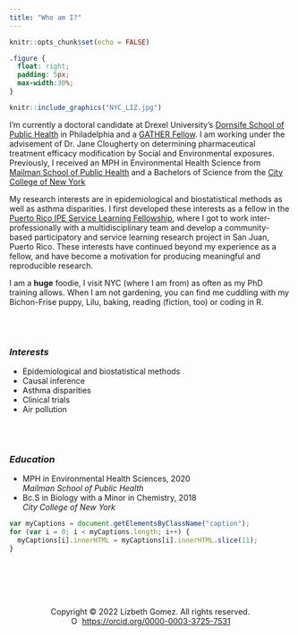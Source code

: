```yaml
---
title: "Who am I?"
---
```


```r

knitr::opts_chunk$set(echo = FALSE)
```

```css
.figure {
  float: right;
  padding: 5px;
  max-width:30%;
}
```

::: floating

```r
knitr::include_graphics("NYC_LIZ.jpg")
```

I'm currently a doctoral candidate at Drexel University's [Dornsife School of Public Health](https://drexel.edu/dornsife/academics/departments/environmental-occupational-health/eoh-student-profiles/) in Philadelphia and a [GATHER Fellow](https://drexel.edu/dornsife/global/global-health-training/gather/). I am working under the advisement of Dr. Jane Clougherty on determining pharmaceutical treatment efficacy modification by Social and Environmental exposures. Previously, I received an MPH in Environmental Health Science from [Mailman School of Public Health](https://www.publichealth.columbia.edu/academics/departments/environmental-health-sciences-ehs)  and a Bachelors of Science from the [City College of New York](https://www.ccny.cuny.edu/)

My research interests are in epidemiological and biostatistical methods as well as asthma disparities. I first developed these interests as a fellow in the [Puerto Rico IPE Service Learning Fellowship](http://https://www.publichealth.columbia.edu/research/office-diversity-culture-and-inclusion/puerto-rico-ipe-service-learning-trip-0), where I got to work inter-professionally with a multidisciplinary team and develop a community-based participatory and service learning research project in San Juan, Puerto Rico. These interests have continued beyond my experience as a fellow, and have become a motivation for producing meaningful and reproducible research.

I am a **huge** foodie, I visit NYC (where I am from) as often as my PhD training allows. When I am not gardening, you can find me cuddling with my Bichon-Frise puppy, Lilu, baking, reading (fiction, too) or coding in R.




<div class = "row">
  
<div class = "col-md-4">

<br><br>

### *Interests*

-   Epidemiological and biostatistical methods
-   Causal inference
-   Asthma disparities
-   Clinical trials
-   Air pollution
</div>
  
<div class = "col-md-4">
<br><br>

### *Education*

-   MPH in Environmental Health Sciences, 2020 <br>
   *Mailman School of Public Health* <br>
-   Bc.S in Biology with a Minor in Chemistry, 2018 <br>
   *City College of New York* <br>
</div>
  

</div>
</div>




:::

```js
var myCaptions = document.getElementsByClassName("caption");
for (var i = 0; i < myCaptions.length; i++) {
  myCaptions[i].innerHTML = myCaptions[i].innerHTML.slice(11);
}
```

<br>
<br>
<br>
<br>

<center>Copyright &copy; 2022 Lizbeth Gomez. All rights reserved. </center>


<center><div itemscope itemtype="https://schema.org/Person"><a itemprop="sameAs" content="https://orcid.org/0000-0003-3725-7531" href="https://orcid.org/0000-0003-3725-7531" target="orcid.widget" rel="me noopener noreferrer" style="vertical-align:top;"><img src="https://orcid.org/sites/default/files/images/orcid_16x16.png" style="width:1em;margin-right:.5em;" alt="ORCID iD icon">https://orcid.org/0000-0003-3725-7531</a></div><center>

